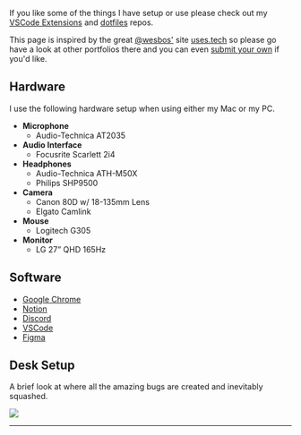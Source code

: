 
If you like some of the things I have setup or use please check out my <a href="https://github.com/Hacksore/Hacksore/blob/master/EXTENSIONS.md" target="_blank">VSCode Extensions</a> and <a href="https://github.com/Hacksore/dotfiles" target="_blank">dotfiles</a> repos.

This page is inspired by the great <a href="https://twitter.com/wesbos" target="_blank">@wesbos'</a> site <a href="https://uses.tech" target="_blank">uses.tech</a> so please go have a look at other portfolios there and you can even <a href="https://github.com/wesbos/awesome-uses/blob/master/contribution-guide.md" target="_blank">submit your own</a> if you'd like.

## Hardware
I use the following hardware setup when using either my Mac or my PC.
- **Microphone**
  - Audio-Technica AT2035
- **Audio Interface**
  - Focusrite Scarlett 2i4
- **Headphones**
  - Audio-Technica ATH-M50X
  - Philips SHP9500
- **Camera**
  - Canon 80D w/ 18-135mm Lens
  - Elgato Camlink
- **Mouse**
  - Logitech G305
- **Monitor**
  - LG 27” QHD 165Hz

## Software
- <a href="https://www.google.com/chrome/" target="_blank">Google Chrome</a>
- <a href="https://www.notion.so" target="_blank">Notion</a>
- <a href="https://discord.com" target="_blank">Discord</a>
- <a href="https://code.visualstudio.com" target="_blank">VSCode</a>
- <a href="https://figma.com" target="_blank">Figma</a>

## Desk Setup
A brief look at where all the amazing bugs are created and inevitably squashed.

<Image src="/img/desk-irl.png" width={500} height={270} layout="responsive" />

---